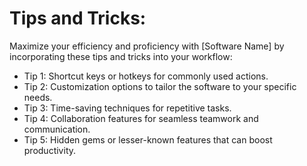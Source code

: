 # Tips and Tricks:

Maximize your efficiency and proficiency with [Software Name] by incorporating these tips and tricks into your workflow:

- Tip 1: Shortcut keys or hotkeys for commonly used actions.
- Tip 2: Customization options to tailor the software to your specific needs.
- Tip 3: Time-saving techniques for repetitive tasks.
- Tip 4: Collaboration features for seamless teamwork and communication.
- Tip 5: Hidden gems or lesser-known features that can boost productivity.
